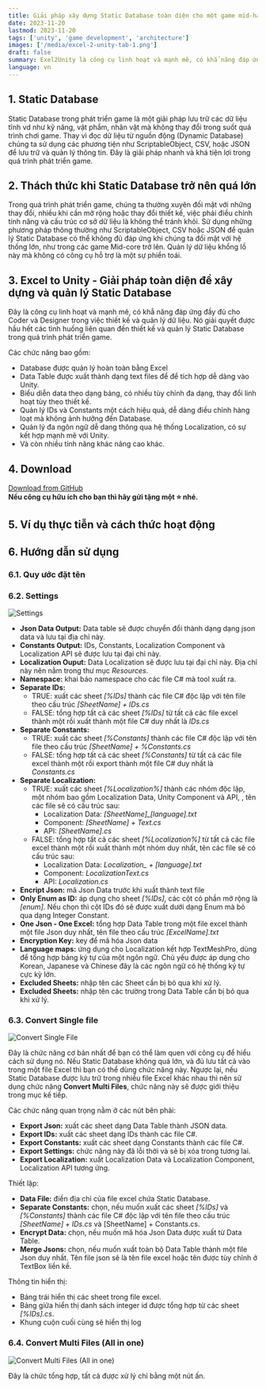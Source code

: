 ```yaml
---
title: Giải pháp xây dựng Static Database toàn diện cho một game mid-hard core
date: 2023-11-20
lastmod: 2023-11-20
tags: ['unity', 'game development', 'architecture']
images: ['/media/excel-2-unity-tab-1.png']
draft: false
summary: Exel2Unity là công cụ linh hoạt và mạnh mẽ, có khẳ năng đáp ứng đầy đủ cho Coder và Designer trong việc thiết kế và quản lý dữ liệu. Nó giải quyết được hầu hết các tình huống liên quan đến thiết kế và quản lý Static Database trong quá trình phát triển game.
language: vn
---
```


## 1. Static Database

Static Database trong phát triển game là một giải pháp lưu trữ các dữ liệu tĩnh vd như kỹ năng, vật phẩm, nhân vật mà không thay đổi trong suốt quá trình chơi game. Thay vì đọc dữ liệu từ nguồn động (Dynamic Database) chúng ta sử dụng các phương tiện như ScriptableObject, CSV, hoặc JSON để lưu trữ và quản lý thông tin. Đây là giải pháp nhanh và khá tiện lợi trong quá trình phát triển game.

## 2. Thách thức khi Static Database trở nên quá lớn

Trong quá trình phát triển game, chúng ta thường xuyên đối mặt với những thay đổi, nhiều khi cần mở rộng hoặc thay đổi thiết kế, việc phải điều chỉnh tính năng và cấu trúc cơ sở dữ liệu là không thể tránh khỏi. Sử dụng những phương pháp thông thường như ScriptableObject, CSV hoặc JSON để quản lý Static Database có thể không đủ đáp ứng khi chúng ta đối mặt với hệ thống lớn, như trong các game Mid-core trở lên. Quản lý dữ liệu khổng lồ này mà không có công cụ hỗ trợ là một sự phiền toái.

## 3. Excel to Unity - Giải pháp toàn diện để xây dựng và quản lý Static Database

Đây là công cụ linh hoạt và mạnh mẽ, có khẳ năng đáp ứng đầy đủ cho Coder và Designer trong việc thiết kế và quản lý dữ liệu. Nó giải quyết được hầu hết các tình huống liên quan đến thiết kế và quản lý Static Database trong quá trình phát triển game.

Các chức năng bao gồm:

- Database được quản lý hoàn toàn bằng Excel
- Data Table được xuất thành dạng text files để để tích hợp dễ dàng vào Unity.
- Biểu diễn data theo dạng bảng, có nhiều tùy chỉnh đa dạng, thay đổi linh hoạt tùy theo thiết kế.
- Quản lý IDs và Constants một cách hiệu quả, dễ dàng điều chỉnh hàng loạt mà không ảnh hưởng đến Database.
- Quản lý đa ngôn ngữ dễ dang thông qua hệ thống Localization, có sự kết hợp mạnh mẽ với Unity.
- Và còn nhiều tính năng khác nâng cao khác.

## 4. Download

[Download from GitHub](https://github.com/nbhung100914/ExcelToUnity/releases)<br/>
**Nếu công cụ hữu ích cho bạn thì hãy gửi tặng một ⭐ nhé.**

## 5. Ví dụ thực tiễn và cách thức hoạt động

## 6. Hướng dẫn sử dụng

### 6.1. Quy ước đặt tên

### 6.2. Settings

![Settings](/media/excel-2-unity-tab-3.png)

- **Json Data Output:** Data table sẽ được chuyển đổi thành dạng dạng json data và lưu tại địa chỉ này.
- **Constants Output:** IDs, Constants, Localization Component và Localization API sẽ được lưu tại đại chỉ này.
- **Localization Ouput:** Data Localization sẽ được lưu tại đại chỉ này. Địa chỉ này nên nằm trong thư mục _Resources_.
- **Namespace:** khai báo namespace cho các file C# mà tool xuất ra.
- **Separate IDs:**
  - TRUE: xuất các sheet _[%IDs]_ thành các file C# độc lập với tên file theo cấu trúc _[SheetName] + IDs.cs_
  - FALSE: tổng hợp tất cả các sheet _[%IDs]_ từ tất cả các file excel thành một rồi xuất thành một file C# duy nhất là _IDs.cs_
- **Separate Constants:**
  - TRUE: xuất các sheet _[%Constants]_ thành các file C# độc lập với tên file theo cấu trúc _[SheetName] + %Constants.cs_
  - FALSE: tổng hợp tất cả các sheet _[%Constants]_ từ tất cả các file excel thành một rồi export thành một file C# duy nhất là _Constants.cs_
- **Separate Localization:**
  - TRUE: xuất các sheet _[%Localization%]_ thành các nhóm độc lập, một nhóm bao gồm Localization Data, Unity Component và API, , tên các file sẽ có cấu trúc sau:
    - Localization Data: _[SheetName]\_[language].txt_
    - Component: _[SheetName] + Text.cs_
    - API: _[SheetName].cs_
  - FALSE: tổng hợp tất cả các sheet _[%Localization%]_ từ tất cả các file excel thành một rồi xuất thành một nhóm duy nhất, tên các file sẽ có cấu trúc sau:
    - Localization Data: _Localization\_ + [language].txt_
    - Component: _LocalizationText.cs_
    - API: _Localization.cs_
- **Encript Json:** mã Json Data trước khi xuất thành text file
- **Only Enum as ID:** áp dụng cho sheet _[%IDs]_, các cột có phần mở rộng là _[enum]_. Nếu chọn thì cột IDs đó sẽ được xuất dưới dạng Enum mà bỏ qua dạng Integer Constant.
- **One Json - One Excel:** tổng hợp Data Table trong một file excel thành một file Json duy nhất, tên file theo cấu trúc _[ExcelName].txt_
- **Encryption Key:** key để mã hóa Json data
- **Language maps:** ứng dụng cho Localization kết hợp TextMeshPro, dùng để tổng hợp bảng ký tự của một ngôn ngữ. Chủ yếu được áp dụng cho Korean, Japanese và Chinese đây là các ngôn ngữ có hệ thống ký tự cực kỳ lớn.
- **Excluded Sheets:** nhập tên các Sheet cần bị bỏ qua khi xử lý.
- **Excluded Sheets:** nhập tên các trường trong Data Table cần bị bỏ qua khi xử lý.

### 6.3. Convert Single file

![Convert Single File](/media/excel-2-unity-tab-1.png)

Đây là chức năng cơ bản nhất để bạn có thể làm quen với công cụ để hiểu cách sử dụng nó. Nếu Static Database không quá lớn, và đủ lưu tất cả vào trong một file Excel thì bạn có thể dùng chức năng này. Ngược lại, nếu Static Database được lưu trữ trong nhiều file Excel khác nhau thì nên sử dụng chức năng **Convert Multi Files**, chức năng này sẽ được giới thiệu trong mục kế tiếp.

Các chức năng quan trọng nằm ở các nút bên phải:

- **Export Json:** xuất các sheet dạng Data Table thành JSON data.
- **Export IDs:** xuất các sheet dạng IDs thành các file C#.
- **Export Constants:** xuất các sheet dạng Constants thành các file C#.
- **Export Settings:** chức năng này đã lỗi thời và sẽ bị xóa trong tương lai.
- **Export Localization:** xuất Localization Data và Localization Component, Localization API tương ứng.

Thiết lập:

- **Data File:** điền địa chỉ của file excel chứa Static Database.
- **Separate Constants:** chọn, nếu muốn xuất các sheet _[%IDs]_ và _[%Constants]_ thành các file C# độc lập với tên file theo cấu trúc _[SheetName] + IDs.cs_ và [SheetName] + Constants.cs.
- **Encrypt Data:** chọn, nếu muốn mã hóa Json Data được xuất từ Data Table.
- **Merge Jsons:** chọn, nếu muốn xuất toàn bộ Data Table thành một file Json duy nhất. Tên file json sẽ là tên file excel hoặc tên được tùy chỉnh ở TextBox liền kề.

Thông tin hiển thị:

- Bảng trái hiển thị các sheet trong file excel.
- Bảng giữa hiển thị danh sách integer id được tổng hợp từ các sheet _[%IDs].cs_.
- Khung cuộn cuối cùng sẽ hiển thị log

### 6.4. Convert Multi Files (All in one)

![Convert Multi Files (All in one)](/media/excel-2-unity-tab-2.png)

Đây là chức tổng hợp, tất cả được xử lý chỉ bằng một nút ấn.

